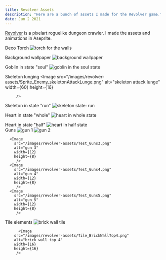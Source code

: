 ```yaml
---
title: Revolver Assets  
description: "Here are a bunch of assets I made for the Revolver game."
date: Jun 2 2021
---
```

[Revolver](/posts/revolver) is a pixelart roguelike dungeon crawler. I made the assets and animations in Aseprite.

Deco Torch <Image
        src="/images/revolver-assets/Deco_Torch.png"
        alt="torch for the walls"
        width={24}
        height={8}
         />

Background wallpaper <Image
        src="/images/revolver-assets/Sprite_Background_wallpaperRevolver.png"
        alt="background wallpaper"
        width={24}
        height={24}
         />
         
Goblin in state "soul" <Image
        src="/images/revolver-assets/Sprite_Enemy_GoblinStateSoul.png"
        alt="goblin in the soul state"
        width={60}
        height={16}
         />
         
Skeleton lunging <Image
        src="/images/revolver-assets/Sprite_Enemy_skeletonAttackLunge.png"
        alt="skeleton attack lunge"
        width={60}
        height={16}

         />
         
Skeleton in state "run" <Image
        src="/images/revolver-assets/Sprite_Enemy_skeletonStateRun.png"
        alt="skeleton state: run"
        width={60}
        height={16}
         />
         
Heart in state "whole" <Image
        src="/images/revolver-assets/Sprite_UI_heartStateWhole.png"
        alt="heart in whole state"
        width={10}
        height={13}
         />
         
Heart in state "half" <Image
        src="/images/revolver-assets/Sprite_UI_heartStateHalf.png"
        alt="heart in half state"
        width={10}
        height={13}
         />         
Guns <Image
        src="/images/revolver-assets/Test_Guns1.png"
        alt="gun 1"
        width={12}
        height={8}
         />
      <Image
        src="/images/revolver-assets/Test_Guns2.png"
        alt="gun 2"
        width={12}
        height={8}
         />

      <Image
        src="/images/revolver-assets/Test_Guns3.png"
        alt="gun 3"
        width={12}
        height={8}
         />
      <Image
        src="/images/revolver-assets/Test_Guns4.png"
        alt="gun 4"
        width={12}
        height={8}
         />
      <Image
        src="/images/revolver-assets/Test_Guns5.png"
        alt="gun 5"
        width={12}
        height={8}
         />
Tile elements <Image
        src="/images/revolver-assets/Tile_brickWall.png"
        alt="brick wall tile"
        width={16}
        height={16}
         />

          <Image
        src="/images/revolver-assets/Tile_BrickWallTop4.png"
        alt="brick wall top 4"
        width={16}
        height={16}
         />
         

         

         

         

         
